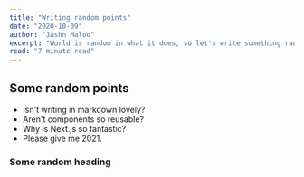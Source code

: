 ```yaml
---
title: "Writing random points"
date: "2020-10-09"
author: "Jashn Maloo"
excerpt: "World is random in what it does, so let's write something random"
read: "7 minute read"
---
```



## Some random points

- Isn't writing in markdown lovely?
- Aren't components so reusable?
- Why is Next.js so fantastic?
- Please give me 2021.

### Some random heading